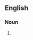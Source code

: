 {{also|witchdoctors}}

==English==

===Noun===
{{head|en|noun form|head=[[witch]] [[doctor]]s}}

# {{plural of|en|witch doctor}}